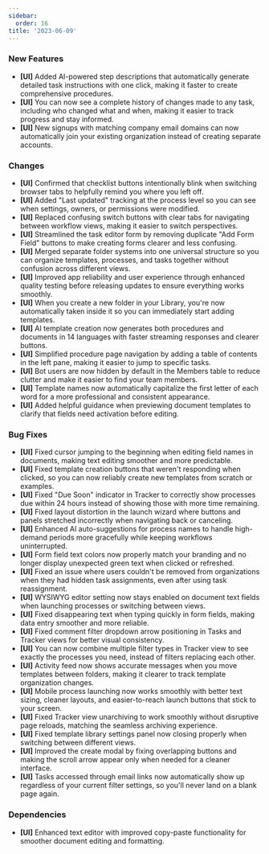 ```yaml
---
sidebar:
  order: 16
title: '2023-06-09'
---
```


### New Features

- **[UI]** Added AI-powered step descriptions that automatically generate detailed task instructions with one click, making it faster to create comprehensive procedures.
- **[UI]** You can now see a complete history of changes made to any task, including who changed what and when, making it easier to track progress and stay informed.
- **[UI]** New signups with matching company email domains can now automatically join your existing organization instead of creating separate accounts.

### Changes

- **[UI]** Confirmed that checklist buttons intentionally blink when switching browser tabs to helpfully remind you where you left off.
- **[UI]** Added "Last updated" tracking at the process level so you can see when settings, owners, or permissions were modified.
- **[UI]** Replaced confusing switch buttons with clear tabs for navigating between workflow views, making it easier to switch perspectives.
- **[UI]** Streamlined the task editor form by removing duplicate "Add Form Field" buttons to make creating forms clearer and less confusing.
- **[UI]** Merged separate folder systems into one universal structure so you can organize templates, processes, and tasks together without confusion across different views.
- **[UI]** Improved app reliability and user experience through enhanced quality testing before releasing updates to ensure everything works smoothly.
- **[UI]** When you create a new folder in your Library, you're now automatically taken inside it so you can immediately start adding templates.
- **[UI]** AI template creation now generates both procedures and documents in 14 languages with faster streaming responses and clearer buttons.
- **[UI]** Simplified procedure page navigation by adding a table of contents in the left pane, making it easier to jump to specific tasks.
- **[UI]** Bot users are now hidden by default in the Members table to reduce clutter and make it easier to find your team members.
- **[UI]** Template names now automatically capitalize the first letter of each word for a more professional and consistent appearance.
- **[UI]** Added helpful guidance when previewing document templates to clarify that fields need activation before editing.

### Bug Fixes

- **[UI]** Fixed cursor jumping to the beginning when editing field names in documents, making text editing smoother and more predictable.
- **[UI]** Fixed template creation buttons that weren't responding when clicked, so you can now reliably create new templates from scratch or examples.
- **[UI]** Fixed "Due Soon" indicator in Tracker to correctly show processes due within 24 hours instead of showing those with more time remaining.
- **[UI]** Fixed layout distortion in the launch wizard where buttons and panels stretched incorrectly when navigating back or canceling.
- **[UI]** Enhanced AI auto-suggestions for process names to handle high-demand periods more gracefully while keeping workflows uninterrupted.
- **[UI]** Form field text colors now properly match your branding and no longer display unexpected green text when clicked or refreshed.
- **[UI]** Fixed an issue where users couldn't be removed from organizations when they had hidden task assignments, even after using task reassignment.
- **[UI]** WYSIWYG editor setting now stays enabled on document text fields when launching processes or switching between views.
- **[UI]** Fixed disappearing text when typing quickly in form fields, making data entry smoother and more reliable.
- **[UI]** Fixed comment filter dropdown arrow positioning in Tasks and Tracker views for better visual consistency.
- **[UI]** You can now combine multiple filter types in Tracker view to see exactly the processes you need, instead of filters replacing each other.
- **[UI]** Activity feed now shows accurate messages when you move templates between folders, making it clearer to track template organization changes.
- **[UI]** Mobile process launching now works smoothly with better text sizing, cleaner layouts, and easier-to-reach launch buttons that stick to your screen.
- **[UI]** Fixed Tracker view unarchiving to work smoothly without disruptive page reloads, matching the seamless archiving experience.
- **[UI]** Fixed template library settings panel now closing properly when switching between different views.
- **[UI]** Improved the create modal by fixing overlapping buttons and making the scroll arrow appear only when needed for a cleaner interface.
- **[UI]** Tasks accessed through email links now automatically show up regardless of your current filter settings, so you'll never land on a blank page again.

### Dependencies

- **[UI]** Enhanced text editor with improved copy-paste functionality for smoother document editing and formatting.